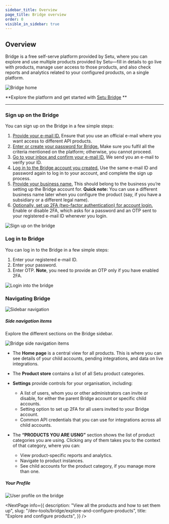 ```yaml
---
sidebar_title: Overview
page_title: Bridge overview
order: 0
visible_in_sidebar: true
---
```


## Overview

Bridge is a free self-serve platform provided by Setu, where you can explore and use multiple products provided by Setu—fill in details to go live with products, manage user access to those products, and also check reports and analytics related to your configured products, on a single platform.

<img src="https://storage.googleapis.com/strapi-assets/latest/bridge-v2-docs/Overview/Home.png" alt="Bridge home" />

**Explore the platform and get started with <a href="https://bridge.setu.co/v2">Setu Bridge</a> **

<hr class="primary" />

### Sign up on the Bridge
You can sign up on the Bridge in a few simple steps: 
1. <ins>Provide your e-mail ID.</ins> Ensure that you use an official e-mail where you want access to different API products.
2. <ins>Enter or create your password for Bridge.</ins> Make sure you fulfil all the criteria mentioned on the platform; otherwise, you cannot proceed.
3. <ins>Go to your inbox and confirm your e-mail ID.</ins> We send you an e-mail to verify your ID. 
4. <ins>Log in to the Bridge account you created.</ins> Use the same e-mail ID and password again to log in to your account, and complete the sign up process.
5. <ins>Provide your business name.</ins> This should belong to the business you’re setting up the Bridge account for. **Quick note:** You can use a different business name later when you configure the product (say, if you have a subsidiary or a different legal name).
6. <ins>Optionally, set up 2FA (two-factor authentication) for account login.</ins> Enable or disable 2FA, which asks for a password and an OTP sent to your registered e-mail ID whenever you login.

<img src="https://storage.googleapis.com/strapi-assets/latest/bridge-v2-docs/Overview/Sign%20up.gif" alt="Sign up on the bridge" />

### Log in to Bridge

You can log in to the Bridge in a few simple steps:
1. Enter your registered e-mail ID.
2. Enter your password.
3. Enter OTP. **Note**, you need to provide an OTP only if you have enabled 2FA.

<img src="https://storage.googleapis.com/strapi-assets/latest/bridge-v2-docs/Overview/Login.gif" alt="Login into the bridge" />

### Navigating Bridge

<img src="http://storage.googleapis.com/strapi-assets/latest/bridge-v2-docs/Overview/navigating-bridge.gif" alt="Sidebar navigation" /> 

##### Side navigation items
Explore the different sections on the Bridge sidebar.

<img src="https://storage.googleapis.com/strapi-assets/latest/bridge-v2-docs/Overview/Side%20nav.gif" alt="Bridge side navigation items" />

- The **Home page** is a central view for all products. This is where you can see details of your child accounts, pending integrations, and data on live integrations.

- The **Product store** contains a list of all Setu product categories.

- **Settings** provide controls for your organisation, including:
    - A list of users, whom you or other administrators can invite or disable, for either the parent Bridge account or specific child accounts.
    - Setting option to set up 2FA for all users invited to your Bridge account.
    - Common API credentials that you can use for integrations across all child accounts.
- The **“PRODUCTS YOU ARE USNG”** section shows the list of product categories you are using. Clicking any of them takes you to the context of that category, where you can:
    - View product-specific reports and analytics.
    - Navigate to product instances.
    - See child accounts for the product category, if you manage more than one.


##### Your Profile

<img src="https://storage.googleapis.com/strapi-assets/latest/bridge-v2-docs/Overview/Profile.gif" alt="User profile on the bridge" />

<NextPage
  info={{
    description: "View all the products and how to set them up",
    slug: "/dev-tools/bridge/explore-and-configure-products",
    title: "Explore and configure products",
  }}
/>

<WasPageHelpful />